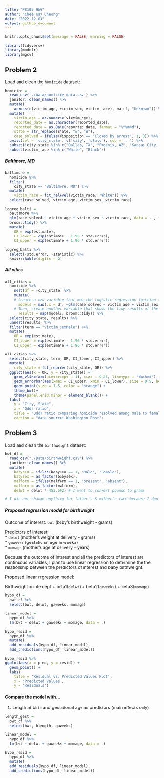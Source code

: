 ```yaml
---
title: "P8105 HW6"
author: "Chee Kay Cheong"
date: "2022-12-03"
output: github_document
---
```


```r
knitr::opts_chunk$set(message = FALSE, warning = FALSE)

library(tidyverse)
library(modelr)
library(mgcv)
```

## Problem 2

Load and clean the `homicide` dataset:
```r
homicide = 
  read_csv("./Data/homicide_data.csv") %>% 
  janitor::clean_names() %>% 
  mutate(
    across(c(victim_age, victim_sex, victim_race), na_if, "Unknown")) %>% 
  mutate(
    victim_age = as.numeric(victim_age),
    reported_date = as.character(reported_date),
    reported_date = as.Date(reported_date, format = "%Y%m%d"),
    state = str_replace(state, "w", "W"),
    case_solved = ifelse(disposition == "Closed by arrest", 1, 0)) %>%
  unite(col = 'city_state', c('city', 'state'), sep = ', ') %>% 
  subset(!city_state %in% c("Dallas, TX", "Phoenix, AZ", "Kansas City, MO", "Tulsa, AL")) %>% 
  subset(victim_race %in% c("White", "Black"))
```

##### Baltimore, MD

```r
baltimore = 
  homicide %>% 
  filter(
    city_state == "Baltimore, MD") %>%
  mutate(
    victim_race = fct_relevel(victim_race, "White")) %>% 
  select(case_solved, victim_age, victim_sex, victim_race)
```

```r
logreg_balti = 
  baltimore %>% 
  glm(case_solved ~ victim_age + victim_sex + victim_race, data = . , family = binomial()) %>% 
  broom::tidy() %>% 
  mutate(
    OR = exp(estimate),
    CI_lower = exp(estimate - 1.96 * std.error),
    CI_upper = exp(estimate + 1.96 * std.error))

logreg_balti %>% 
  select(-std.error, -statistic) %>% 
  knitr::kable(digits = 2)
```

##### All cities

```r
all_cities = 
  homicide %>% 
    nest(df = -city_state) %>% 
    mutate(
    # Create a new variable that map the logistic regression function to each of the cities.
      models = map(.x = df, ~glm(case_solved ~ victim_age + victim_sex + victim_race, data = . , family = binomial())),
    # Then, create another variable that shows the tidy results of the logistic regression.
      results = map(models, broom::tidy)) %>% 
  select(city_state, results) %>% 
  unnest(results) %>%
  filter(term == "victim_sexMale") %>% 
  mutate(
    OR = exp(estimate),
    CI_lower = exp(estimate - 1.96 * std.error),
    CI_upper = exp(estimate + 1.96 * std.error))
```

```r
all_cities %>% 
  select(city_state, term, OR, CI_lower, CI_upper) %>% 
  mutate(
    city_state = fct_reorder(city_state, OR)) %>% 
  ggplot(aes(x = OR, y = city_state)) + 
    geom_vline(aes(xintercept = 1), size = 0.25, linetype = "dashed") + 
    geom_errorbar(aes(xmax = CI_upper, xmin = CI_lower), size = 0.5, height = 0.2, color = "gray50") +
    geom_point(size = 1.5, color = "orange") +
    theme_bw()+
    theme(panel.grid.minor = element_blank()) +
  labs(
    y = "City, State",
    x = "Odds ratio",
    title = "Odds ratio comparing homicide resolved among male to female in each city",
    caption = "data source: Washington Post")
```


## Problem 3

Load and clean the `birthweight` dataset:
```r
bwt_df = 
  read_csv("./Data/birthweight.csv") %>% 
  janitor::clean_names() %>% 
  mutate(
    babysex = ifelse(babysex == 1, "Male", "Female"),
    babysex = as.factor(babysex),
    malform = ifelse(malform == 1, "present", "absent"),
    malform = as.factor(malform),
    delwt = delwt * 453.592) # I want to convert pounds to grams

# I did not change anything for father's & mother's race because I don't plan to use them in my regression model.
```

##### Proposed regression model for birthweight

Outcome of interest: 
`bwt` (baby's birthweight - grams)

Predictors of interest:                                                                                                                      
* `delwt` (mother's weight at delivery - grams)                                                                                             
* `gaweeks` (gestational age in weeks)                                                                                                       
* `momage` (mother’s age at delivery - years)

Because the outcome of interest and all the predictors of interest are continuous variables, I plan to use linear regression
to determine the the relationship between the predictors of interest and baby birthweight.

Proposed linear regression model:

Birthweight = intercept + beta1(`delwt`) + beta2(`gaweeks`) + beta3(`momage`)

```r
hypo_df = 
  bwt_df %>% 
  select(bwt, delwt, gaweeks, momage)

linear_model = 
  hypo_df %>% 
  lm(bwt ~ delwt + gaweeks + momage, data = .)

hypo_resid = 
  hypo_df %>% 
  mutate(
  add_residuals(hypo_df, linear_model),
  add_predictions(hypo_df, linear_model))
```

```r
hypo_resid %>% 
ggplot(aes(x = pred, y = resid)) +
  geom_point() +
  labs(
    title = 'Residual vs. Predicted Values Plot', 
    x = 'Predicted Values', 
    y = 'Residuals')
```

#### Compare the model with...

1. Length at birth and gestational age as predictors (main effects only)

```r
length_gest = 
  bwt_df %>% 
  select(bwt, blength, gaweeks)

linear_model = 
  hypo_df %>% 
  lm(bwt ~ delwt + gaweeks + momage, data = .)

hypo_resid = 
  hypo_df %>% 
  mutate(
  add_residuals(hypo_df, linear_model),
  add_predictions(hypo_df, linear_model))
```



